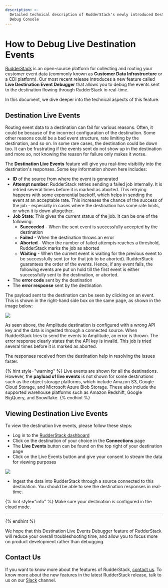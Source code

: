 ```yaml
---
description: >-
  Detailed technical description of RudderStack's newly introduced Destination
  Debug Console
---
```


# How to Debug Live Destination Events

[RudderStack](https://rudderstack.com) is an open-source platform for collecting and routing your customer event data \(commonly known as **Customer Data Infrastructure** or a CDI platform\). Our most recent release introduces a new feature called  **Live Destination Event Debugger** that allows you to debug the events sent to the destination flowing through RudderStack in real-time.

In this document, we dive deeper into the technical aspects of this feature.

## **Destination Live Events**

Routing event data to a destination can fail for various reasons. Often, it could be because of the incorrect configuration of the destination. Some other reasons could be a bad event structure, rate limiting by the destination, and so on. In some rare cases, the destination could be down too. It can be frustrating if the events sent do not show up in the destination and more so, not knowing the reason for failure only makes it worse.

The **Destination Live Events** feature will give you real-time visibility into the destination's responses. Some key information shown here includes:

* **ID** of the source from where the event is generated
* **Attempt number**: RudderStack retries sending a failed job internally. It is retried several times before it is marked as aborted. This retrying happens with some exponential backoff, which helps in sending the event at an acceptable rate. This increases the chance of the success of the job - especially in cases where the destination has some rate limits, or when it is down altogether.
* **Job State**: This gives the current status of the job. It can be one of the following:
  * **Succeeded** - When the sent event is successfully  accepted by the destination
  * **Failed** - When the destination throws an error
  * **Aborted** - When the number of failed attempts reaches a threshold, RudderStack marks the job as aborted 
  * **Waiting** - When the current event is waiting for the previous event to be successfully sent \(or for that job to be aborted\). RudderStack guarantees the order of the events. Hence, if any event fails, the following events are put on hold till the first event is either successfully sent to the destination, or aborted.
* The **error code** sent by the destination
* The **error response** sent by the destination

The payload sent to the destination can be seen by clicking on an event. This is shown in the right-hand side box on the same page, as shown in the image below:

![](https://lh6.googleusercontent.com/J9YJXBCimDUeiIiSEkRbxA8Ttql9bBKMnzM0M8NYrKxWJ-KIhCBNj6UcN2t7akSMTfuFoV4CJNHRCxPj7OgQZ3ytXErLlWIGxWkhdJh2dikvTGK8_GByKU7WfK6Yj_vbU5sM0GoS)

As seen above, the Amplitude destination is configured with a wrong API key and the data is ingested through a connected source. When RudderStack tries to send the events to Amplitude, an error is thrown. The error response clearly states that the API key is invalid. This job is tried several times before it is marked as aborted.

The responses received from the destination help in resolving the issues faster.

{% hint style="warning" %}
Live events are shown for all the destinations. However, the **payload of live events** is not shown for some destinations such as the object storage platforms, which include Amazon S3, Google Cloud Storage, and Microsoft Azure Blob Storage. These also include the supported warehouse platforms such as Amazon Redshift, Google BigQuery, and Snowflake.
{% endhint %}

## **Viewing Destination Live Events**

To view the destination live events, please follow these steps:

* Log in  to the [RudderStack dashboard](https://app.rudderstack.com/)
* Click on the destination of your choice in the **Connections** page
* The **Live Events** button can be found on the top right of your destination page
* Click on the Live Events button and give your consent to stream the data for viewing purposes

![](../../.gitbook/assets/image%20%2833%29.png)

* Ingest the data into RudderStack through a source connected to this destination. You should be able to see the destination responses in real-time. 

{% hint style="info" %}
Make sure your destination is configured in the cloud mode.  
****
{% endhint %}

We hope that this Destination Live Events Debugger feature of RudderStack will reduce your overall troubleshooting time, and allow you to focus more on product development rather than debugging.

## **Contact Us**

If you want to know more about the features of RudderStack, [contact us](mailto:%20docs@rudderstack.com). To know more about the new features in the latest RudderStack release, talk to us on our [Slack](https://resources.rudderstack.com/join-rudderstack-slack) channel.





